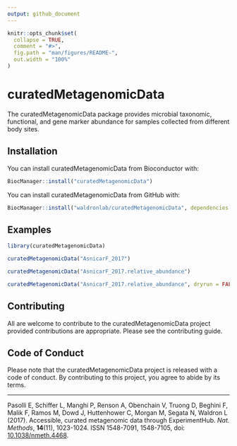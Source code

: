 ```yaml
---
output: github_document
---
```


<!-- README.md is generated from README.Rmd. Please edit that file -->

```r
knitr::opts_chunk$set(
  collapse = TRUE,
  comment = "#>",
  fig.path = "man/figures/README-",
  out.width = "100%"
)
```

# curatedMetagenomicData

<!-- badges: start -->
<!-- badges: end -->

The curatedMetagenomicData package provides microbial taxonomic, functional, and gene marker abundance for samples collected from different body sites.

## Installation

You can install curatedMetagenomicData from Bioconductor with:

```r
BiocManager::install("curatedMetagenomicData")
```

You can install curatedMetagenomicData from GitHub with:

```r
BiocManager::install("waldronlab/curatedMetagenomicData", dependencies = TRUE, build_vignettes = TRUE)
```

## Examples

```r
library(curatedMetagenomicData)
```

```r
curatedMetagenomicData("AsnicarF_2017")
```

```r
curatedMetagenomicData("AsnicarF_2017.relative_abundance")
```

```r
curatedMetagenomicData("AsnicarF_2017.relative_abundance", dryrun = FALSE)
```

## Contributing

All are welcome to contribute to the curatedMetagenomicData project provided contributions are appropriate. Please see the contributing guide.

## Code of Conduct
  
Please note that the curatedMetagenomicData project is released with a code of conduct. By contributing to this project, you agree to abide by its terms.

---

Pasolli E, Schiffer L, Manghi P, Renson A, Obenchain V, Truong D, Beghini F, Malik F, Ramos M, Dowd J, Huttenhower C, Morgan M, Segata N, Waldron L (2017). Accessible, curated metagenomic data through ExperimentHub. *Nat. Methods*, **14**(11), 1023-1024. ISSN 1548-7091, 1548-7105, doi: [10.1038/nmeth.4468](https://doi.org/10.1038/nmeth.4468).
